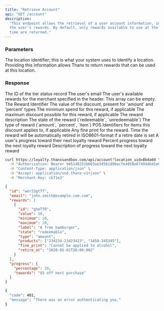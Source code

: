 ```yaml
---
title: "Retrieve Account"
api: "GET /account"
description:
  "This endpoint allows the retrieval of a user account information, including
  the user's rewards. By default, only rewards available to use at the current
  time are returned."
---
```


### Parameters

<ParamField body="location_uid" type="string">
  The location identifier; this is what your system uses to identify a location.
  Providing this information allows Thanx to return rewards that can be used at
  this location.
</ParamField>

### Response

<ResponseField name="id" type="string">
  The ID of the tier status record
</ResponseField>

<ResponseField name="email" type="string">
  The user's email
</ResponseField>

<ResponseField name="rewards" type="array(hash)">
  The user's available rewards for the merchant specified in the header. This
  array can be empty.
</ResponseField>

<ResponseField name="rewards.id" type="string">
  The Reward Identifier
</ResponseField>

<ResponseField name="rewards.value" type="number">
  The value of the discount, present for 'amount' and 'percent' types
</ResponseField>

<ResponseField name="rewards.minimum" type="number">
  The minimum spend for this reward, if applicable
</ResponseField>

<ResponseField name="rewards.maximum" type="number">
  The maximum discount possible for this reward, if applicable
</ResponseField>

<ResponseField name="rewards.label" type="string">
  The reward description
</ResponseField>

<ResponseField name="rewards.state" type="enum">
  The state of the reward (`redeemable`, `unredeemable`)
</ResponseField>

<ResponseField name="rewards.type" type="enum">
  The type of reward (`amount`, `percent`, `item`)
</ResponseField>

<ResponseField name="rewards.products" type="array(string)">
  POS Identifiers for items this discount applies to, if applicable
</ResponseField>

<ResponseField name="rewards.fine_print" type="string">
  Any fine print for the reward.
</ResponseField>

<ResponseField name="rewards.retire_at" type="string">
  Time the reward will be automatically retired in ISO8601-format if a retire
  date is set
</ResponseField>

<ResponseField name="progress" type="hash">
  A user's progress toward their next loyalty reward
</ResponseField>

<ResponseField name="progress.perentage" type="integer">
  Percent progress toward the next loyalty reward
</ResponseField>

<ResponseField name="progress.towards" type="string">
  Description of progress toward the next loyalty reward
</ResponseField>

<RequestExample>

```bash
curl https://loyalty.thanxsandbox.com/api/account?location_uid=8bda69 \
  -H "Authorization: Bearer 945148251b603ae34561d90acfe4050e67494d6d1e65d4d3d52798407f03c0bd" \
  -H "Content-Type: application/json" \
  -H "Accept: application/vnd.thanx-v1+json" \
  -H "Merchant-Key: cb71e3"
```

</RequestExample>

<ResponseExample>

```json 200
{
  "id": "wer23gtTT",
  "email": "john.smith@example.com.com",
  "rewards": [
    {
      "id": "gheTfR",
      "value": 10,
      "minimum": 20,
      "maximum": 20,
      "label": "A free hamburger",
      "state": "redeemable",
      "type": "amount",
      "products": ["234234-23423423", "3458-345345"],
      "fine_print": "Cannot be applied to alcohol",
      "retire_at": "2020-05-01T20:00:00Z"
    }
  ],
  "progress": {
    "percentage": 20,
    "towards": "$5 off next purchase"
  }
}
```

```bash 401
{
  "code": 401,
  "message": "There was an error authenticating you."
}
```

</ResponseExample>
